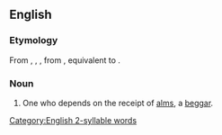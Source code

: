 ==English==

===Etymology===
From {{inh|en|enm|allmsman}}, {{m|enm|almosman}}, {{m|enm|almesmann}}, from {{inh|en|ang|almesmann}}, equivalent to {{af|en|alms|man}}.

===Noun===
{{en-noun|almsmen}}

# {{lb|en|obsolete}} One who depends on the receipt of [[alms]], a [[beggar]].

[[Category:English 2-syllable words]]